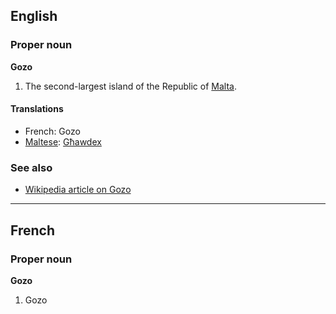 ==English==
===Proper noun===
'''Gozo'''

#The second-largest island of the Republic of [[Malta]].

====Translations====
*French: Gozo
*[[Maltese]]: [[Għawdex]]

===See also===
*[[en:Gozo|Wikipedia article on Gozo]]

----
==French==
===Proper noun===
'''Gozo'''

#Gozo